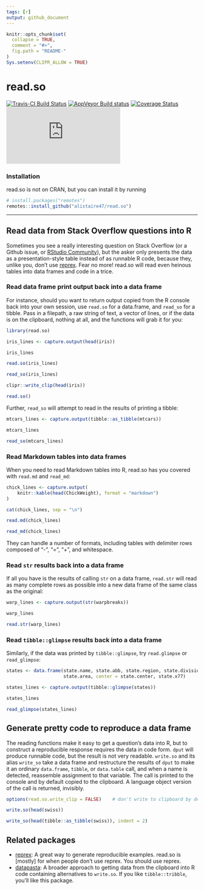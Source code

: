 ```yaml
---
tags: [r]
output: github_document
---
```


<!-- README.md is generated from README.Rmd. Please edit that file -->

```r
knitr::opts_chunk$set(
  collapse = TRUE,
  comment = "#>",
  fig.path = "README-"
)
Sys.setenv(CLIPR_ALLOW = TRUE)
```

# read.so

[![Travis-CI Build Status](https://travis-ci.org/alistaire47/read.so.svg?branch=master)](https://travis-ci.org/alistaire47/read.so)
[![AppVeyor Build status](https://ci.appveyor.com/api/projects/status/17mg5b1yd926krpk?svg=true)](https://ci.appveyor.com/project/alistaire47/read-so)
[![Coverage Status](https://img.shields.io/codecov/c/github/alistaire47/read.so/master.svg)](https://codecov.io/github/alistaire47/read.so?branch=master)
[![CRAN_Status_Badge](http://www.r-pkg.org/badges/version/read.so)](https://cran.r-project.org/package=read.so)


### Installation

read.so is not on CRAN, but you can install it by running

``` r
# install.packages("remotes")
remotes::install_github("alistaire47/read.so")
```

---

## Read data from Stack Overflow questions into R

Sometimes you see a really interesting question on Stack Overflow (or a Github 
issue, or [RStudio Community](https://community.rstudio.com/)), but the asker 
only presents the data as a presentation-style table instead of as runnable R 
code, because they, unlike you, don't use 
[reprex](http://reprex.tidyverse.org/). Fear no more! read.so will read even 
heinous tables into data frames and code in a trice.

### Read data frame print output back into a data frame

For instance, should you want to return output copied from the R console back 
into your own session, use `read.so` for a data.frame, and `read_so` for a 
tibble. Pass in a filepath, a raw string of text, a vector of lines, or if the 
data is on the clipboard, nothing at all, and the functions will grab it for 
you:

```r
library(read.so)

iris_lines <- capture.output(head(iris))

iris_lines

read.so(iris_lines)

read_so(iris_lines)

clipr::write_clip(head(iris))

read.so()
```

Further, `read_so` will attempt to read in the results of printing a tibble:

```r
mtcars_lines <- capture.output(tibble::as_tibble(mtcars))

mtcars_lines

read_so(mtcars_lines)
```

### Read Markdown tables into data frames

When you need to read Markdown tables into R, read.so has you covered 
with `read.md` and `read_md`:

```r
chick_lines <- capture.output(
    knitr::kable(head(ChickWeight), format = "markdown")
)

cat(chick_lines, sep = "\n")

read.md(chick_lines)

read_md(chick_lines)
```

They can handle a number of formats, including tables with delimiter rows 
composed of "-", "=", "+", and whitespace.


### Read `str` results back into a data frame

If all you have is the results of calling `str` on a data frame, `read.str` 
will read as many complete rows as possible into a new data frame of the same 
class as the original:

```r
warp_lines <- capture.output(str(warpbreaks))

warp_lines

read.str(warp_lines)
```

### Read `tibble::glimpse` results back into a data frame

Similarly, if the data was printed by `tibble::glimpse`, try `read.glimpse` 
or `read_glimpse`:

```r
states <- data.frame(state.name, state.abb, state.region, state.division, 
                     state.area, center = state.center, state.x77)

states_lines <- capture.output(tibble::glimpse(states))

states_lines

read_glimpse(states_lines)
```

## Generate pretty code to reproduce a data frame

The reading functions make it easy to get a question's data into R, but to 
construct a reproducible response requires the data in code form. `dput` will 
produce runnable code, but the result is not very readable. `write.so` and its 
alias `write_so` take a data frame and restructure the results of `dput` to 
make it an ordinary `data.frame`, `tibble`, or `data.table` call, 
and when a name is detected, reassemble assignment to that variable. The call 
is printed to the console and by default copied to the clipboard. A language 
object version of the call is returned, invisibly.

```r
options(read.so.write_clip = FALSE)    # don't write to clipboard by default

write.so(head(swiss))

write_so(head(tibble::as_tibble(swiss)), indent = 2)
```

## Related packages

- [reprex](http://reprex.tidyverse.org/): A great way to generate reproducible 
    examples. read.so is [mostly] for when people don't use reprex. You should 
    use reprex.
- [datapasta](https://github.com/MilesMcBain/datapasta): A broader approach to 
    getting data from the clipboard into R code containing alternatives to 
    `write.so`. If you like `tibble::tribble`, you'll like this package.

